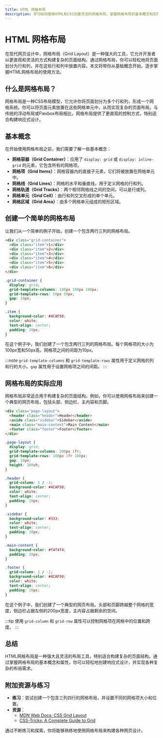 ```yaml
---
title: HTML 网格布局
description: 学习如何使用HTML和CSS创建灵活的网格布局，掌握网格布局的基本概念和实际应用。
---
```


# HTML 网格布局

在现代网页设计中，网格布局（Grid Layout）是一种强大的工具，它允许开发者以更直观和灵活的方式构建复杂的页面结构。通过网格布局，你可以轻松地将页面划分为行和列，并在这些行和列中放置内容。本文将带你从基础概念开始，逐步掌握HTML网格布局的使用方法。

## 什么是网格布局？

网格布局是一种CSS布局模型，它允许你将页面划分为多个行和列，形成一个网格系统。你可以将页面元素放置在这些网格单元中，从而实现复杂的页面布局。与传统的浮动布局或Flexbox布局相比，网格布局提供了更直观的控制方式，特别适合构建响应式设计。

## 基本概念

在开始使用网格布局之前，我们需要了解一些基本概念：

- **网格容器（Grid Container）**：应用了 `display: grid` 或 `display: inline-grid` 的元素，它包含所有的网格项。
- **网格项（Grid Items）**：网格容器内的直接子元素，它们将被放置在网格单元中。
- **网格线（Grid Lines）**：网格的水平和垂直线，用于定义网格的行和列。
- **网格轨道（Grid Tracks）**：两个相邻网格线之间的空间，可以是行或列。
- **网格单元（Grid Cell）**：由行和列交叉形成的单个单元。
- **网格区域（Grid Area）**：由多个网格单元组成的矩形区域。

## 创建一个简单的网格布局

让我们从一个简单的例子开始，创建一个包含两行三列的网格布局。

```html
<div class="grid-container">
  <div class="item">1</div>
  <div class="item">2</div>
  <div class="item">3</div>
  <div class="item">4</div>
  <div class="item">5</div>
  <div class="item">6</div>
</div>
```

```css
.grid-container {
  display: grid;
  grid-template-columns: 100px 100px 100px;
  grid-template-rows: 50px 50px;
  gap: 10px;
}

.item {
  background-color: #4CAF50;
  color: white;
  text-align: center;
  padding: 20px;
}
```

在这个例子中，我们创建了一个包含两行三列的网格布局。每个网格项的大小为100px宽和50px高，网格项之间的间距为10px。

:::note
`grid-template-columns` 和 `grid-template-rows` 属性用于定义网格的列和行的大小。`gap` 属性用于设置网格项之间的间距。
:::

## 网格布局的实际应用

网格布局非常适合用于构建复杂的页面结构。例如，你可以使用网格布局来创建一个典型的网页布局，包括头部、侧边栏、主内容和页脚。

```html
<div class="page-layout">
  <header class="header">Header</header>
  <aside class="sidebar">Sidebar</aside>
  <main class="main-content">Main Content</main>
  <footer class="footer">Footer</footer>
</div>
```

```css
.page-layout {
  display: grid;
  grid-template-columns: 200px 1fr;
  grid-template-rows: 100px 1fr 100px;
  gap: 10px;
  height: 100vh;
}

.header {
  grid-column: 1 / -1;
  background-color: #4CAF50;
  color: white;
  text-align: center;
  padding: 20px;
}

.sidebar {
  background-color: #333;
  color: white;
  text-align: center;
  padding: 20px;
}

.main-content {
  background-color: #f4f4f4;
  padding: 20px;
}

.footer {
  grid-column: 1 / -1;
  background-color: #4CAF50;
  color: white;
  text-align: center;
  padding: 20px;
}
```

在这个例子中，我们创建了一个典型的网页布局。头部和页脚跨越整个网格的宽度，侧边栏占据左侧的200px宽度，主内容占据剩余的空间。

:::tip
使用 `grid-column` 和 `grid-row` 属性可以控制网格项在网格中的位置和跨度。
:::

## 总结

HTML网格布局是一种强大且灵活的布局工具，特别适合构建复杂的页面结构。通过掌握网格布局的基本概念和属性，你可以轻松地创建响应式设计，并实现各种复杂的布局需求。

## 附加资源与练习

- **练习**：尝试创建一个包含三列四行的网格布局，并设置不同的网格项大小和位置。
- **资源**：
  - [MDN Web Docs: CSS Grid Layout](https://developer.mozilla.org/en-US/docs/Web/CSS/CSS_Grid_Layout)
  - [CSS-Tricks: A Complete Guide to Grid](https://css-tricks.com/snippets/css/complete-guide-grid/)

通过不断练习和探索，你将能够熟练地使用网格布局来构建各种网页设计。